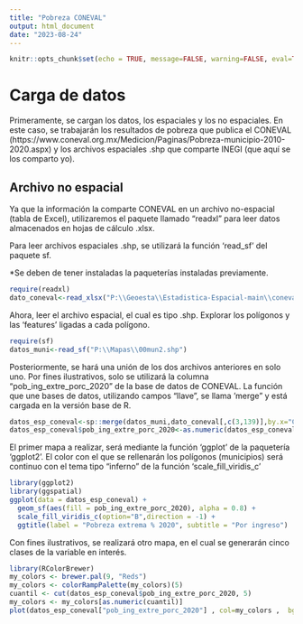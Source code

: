 ```yaml
---
title: "Pobreza CONEVAL"
output: html_document
date: "2023-08-24"
---
```


```r
knitr::opts_chunk$set(echo = TRUE, message=FALSE, warning=FALSE, eval=TRUE)
```

# Carga de datos
Primeramente, se cargan los datos, los espaciales y los no espaciales. En este caso, se trabajarán los resultados de pobreza que publica el CONEVAL (https://www.coneval.org.mx/Medicion/Paginas/Pobreza-municipio-2010-2020.aspx) y los archivos espaciales .shp que comparte INEGI (que aquí se los comparto yo).

## Archivo no espacial
Ya que la información la comparte CONEVAL en un archivo no-espacial (tabla de Excel), utilizaremos el paquete llamado "readxl" para leer datos almacenados en hojas de cálculo .xlsx.

Para leer archivos espaciales .shp, se utilizará la función 'read_sf' del paquete sf. 

*Se deben de tener instaladas la paqueterías instaladas previamente. 

```r
require(readxl)
dato_coneval<-read_xlsx("P:\\Geoesta\\Estadistica-Espacial-main\\coneval\\pobreza_2010_2015_2020.xlsx",sheet="Hoja1")
```

Ahora, leer el archivo espacial, el cual es tipo .shp. Explorar los polígonos y las 'features' ligadas a cada polígono. 
```r
require(sf)
datos_muni<-read_sf("P:\\Mapas\\00mun2.shp")
```

Posteriormente, se hará una unión de los dos archivos anteriores en solo uno. Por fines ilustrativos, solo se utilizará la columna "pob_ing_extre_porc_2020" de la base de datos de CONEVAL. La función que une bases de datos, utilizando campos "llave", se llama 'merge" y está cargada en la versión base de R. 

```r
datos_esp_coneval<-sp::merge(datos_muni,dato_coneval[,c(3,139)],by.x="CVEGEO",by.y="cve_mun",all.x=TRUE)
datos_esp_coneval$pob_ing_extre_porc_2020<-as.numeric(datos_esp_coneval$pob_ing_extre_porc_2020)
```

El primer mapa a realizar, será mediante la función 'ggplot' de la paquetería 'ggplot2'. El color con el que se rellenarán los polígonos (municipios) será continuo con el tema tipo "inferno" de la función 'scale_fill_viridis_c'

```r
library(ggplot2)
library(ggspatial)
ggplot(data = datos_esp_coneval) +
  geom_sf(aes(fill = pob_ing_extre_porc_2020), alpha = 0.8) +
  scale_fill_viridis_c(option="B",direction = -1) +
  ggtitle(label = "Pobreza extrema % 2020", subtitle = "Por ingreso")
```

Con fines ilustrativos, se realizará otro mapa, en el cual se generarán cinco clases de la variable en interés. 

```r
library(RColorBrewer)
my_colors <- brewer.pal(9, "Reds") 
my_colors <- colorRampPalette(my_colors)(5)
cuantil <- cut(datos_esp_coneval$pob_ing_extre_porc_2020, 5)
my_colors <- my_colors[as.numeric(cuantil)]
plot(datos_esp_coneval["pob_ing_extre_porc_2020"] , col=my_colors ,  bg = "white")
```

